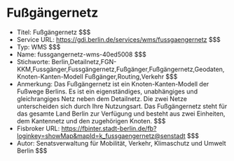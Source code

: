 # Fußgängernetz
- Titel: Fußgängernetz $$$
- Service URL: https://gdi.berlin.de/services/wms/fussgaengernetz $$$
- Typ: WMS $$$
- Name: fussgangernetz-wms-40ed5008 $$$
- Stichworte: Berlin,Detailnetz,FGN-KKM,Fussgänger,Fussgängernetz,Fußgänger,Fußgängernetz,Geodaten,Knoten-Kanten-Modell Fußgänger,Routing,Verkehr $$$
- Anmerkung: Das Fußgängernetz ist ein Knoten-Kanten-Modell der Fußwege Berlins. Es ist ein eigenständiges, unabhängiges und gleichrangiges Netz neben dem Detailnetz. Die zwei Netze unterscheiden sich durch Ihre Nutzungsart. 
Das Fußgängernetz steht für das gesamte Land Berlin zur Verfügung und besteht aus zwei Einheiten, dem Kantennetz und den zugehörigen Knoten. $$$
- Fisbroker URL: https://fbinter.stadt-berlin.de/fb?loginkey=showMap&mapId=k_fussgaengernetz@senstadt $$$
- Autor: Senatsverwaltung für Mobilität, Verkehr, Klimaschutz und Umwelt Berlin $$$
